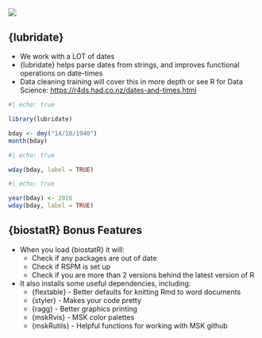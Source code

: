
## {background-color="#007CBA"}

![](images/rerer_lubridate.png)

## {lubridate}

-   We work with [a LOT of dates]{.emphasized}
-   [{lubridate}]{.emphasized} helps parse dates from strings, and improves functional operations on date-times
-   Data cleaning training will cover this in more depth or see R for Data Science: <https://r4ds.had.co.nz/dates-and-times.html>

```r
#| echo: true

library(lubridate)

bday <- dmy("14/10/1940")
month(bday)
```

```r
#| echo: true

wday(bday, label = TRUE)
```

```r
#| echo: true

year(bday) <- 2016
wday(bday, label = TRUE)
```

## {biostatR} Bonus Features

-   When you load {biostatR} it will:
    -   Check if any packages are out of date
    -   Check if RSPM is set up
    -   Check if you are more than 2 versions behind the latest version of R
    
-   It also installs some useful dependencies, including:
    -   [{flextable}]{.emphasized} - Better defaults for knitting Rmd to word documents
    -   [{styler}]{.emphasized} - Makes your code pretty
    -   [{ragg}]{.emphasized} - Better graphics printing
    -   [{mskRvis}]{.emphasized} - MSK color palettes
    -   [{mskRutils}]{.emphasized} - Helpful functions for working with MSK github
